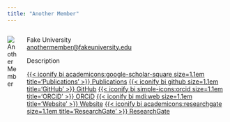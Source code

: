 ```yaml
---
title: "Another Member"
---
```


::::{.columns}
:::{.column}
![Another Member](member_profiles/2.png){.circular-photo}
<br>
<!-- [{{< iconify bi mdi:email size=1.1em >}} anothermember@fakeuniversity.edu](mailto:anothermember@fakeuniversity.edu){.btn .btn-outline-primary}  -->
:::
:::{.column}
Fake University  
[anothermember@fakeuniversity.edu](mailto:anothermember@fakeuniversity.edu)  

Description

[{{< iconify bi academicons:google-scholar-square size=1.1em title='Publications' >}} Publications](https://scholar.google.com/citations?user=6kEpMSEAAAAJ&hl=en){.btn .btn-outline-primary}
[{{< iconify bi github size=1.1em title='GitHub' >}} GitHub](https://github.com/India-INvenTree){.btn .btn-outline-primary}
[{{< iconify bi simple-icons:orcid size=1.1em title='ORCiD' >}} ORCiD](){.btn .btn-outline-primary}
[{{< iconify bi mdi:web size=1.1em title='Website' >}} Website](){.btn .btn-outline-primary}
[{{< iconify bi academicons:researchgate size=1.1em title='ResearchGate' >}} ResearchGate](){.btn .btn-outline-primary}
:::
::::
